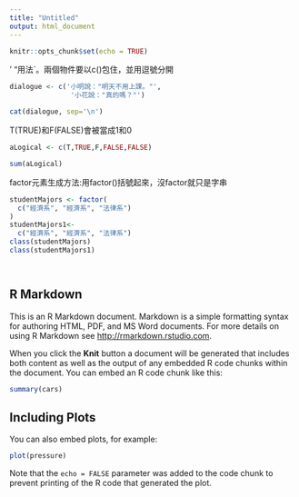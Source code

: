 ```yaml
---
title: "Untitled"
output: html_document
---
```


```r
knitr::opts_chunk$set(echo = TRUE)
```

' "用法`。兩個物件要以c()包住，並用逗號分開
```r
dialogue <- c('小明說："明天不用上課。"',
               '小花說："真的嗎？"')

cat(dialogue, sep='\n')
```

T(TRUE)和F(FALSE)會被當成1和0
```r
aLogical <- c(T,TRUE,F,FALSE,FALSE)

```
```r
sum(aLogical)
```

factor元素生成方法:用factor()括號起來，沒factor就只是字串
```r
studentMajors <- factor(
  c("經濟系", "經濟系", "法律系")
)
studentMajors1<-
  c("經濟系", "經濟系", "法律系")
class(studentMajors)
class(studentMajors1)
```

```r

```
```r

```



## R Markdown

This is an R Markdown document. Markdown is a simple formatting syntax for authoring HTML, PDF, and MS Word documents. For more details on using R Markdown see <http://rmarkdown.rstudio.com>.

When you click the **Knit** button a document will be generated that includes both content as well as the output of any embedded R code chunks within the document. You can embed an R code chunk like this:

```r
summary(cars)
```

## Including Plots

You can also embed plots, for example:

```r
plot(pressure)
```

Note that the `echo = FALSE` parameter was added to the code chunk to prevent printing of the R code that generated the plot.
